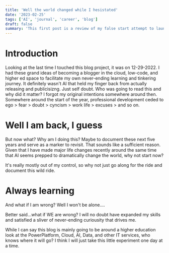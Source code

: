 ```yaml
---
title: 'Well the world changed while I hesistated'
date: '2023-02-25'
tags: ['AI', 'journal', 'career', 'blog']
draft: false
summary: 'This first post is a review of my false start attempt to launch a blog while concurrently learning NextJS, cloud, and other random tinkering.  WHere did I lose my way and have I found it now?  Maybe not. '
---
```


# Introduction

Looking at the last time I touched this blog project, it was on 12-29-2022. I had these grand ideas of becoming a blogger in the cloud, low-code, and higher ed space to facilitate my own never-ending learning and tinkering journey.
It definitely wasn't AI that held my finger back from actually releasing and publicisizng. Just self doubt. Who was going to read this and why did it matter? I forgot my original intentions somewhere around then. Somewhere around the
start of the year, professional development ceded to ego > fear > doubt > cyncism > work life > excuses > and so on.

# Well I am back, I guess

But now what? Why am I doing this? Maybe to document these next five years and serve as a marker to revisit. That sounds like a sufficient reason. Given that I have made major life changes recently around the same time that AI seems prepped to dramatically change the world, why not start now?

It's really mostly out of my control, so why not just go along for the ride and document this wild ride.

# Always learning

And what if I am wrong? Well I won't be alone....

Better said...what if WE are wrong? I will no doubt have expanded my skills and satisfied a sliver of never-ending curiousity that drives me.

While I can say this blog is mainly going to be around a higher education look at the PowerPlatform, Cloud, AI, Data, and other IT services, who knows where it will go? I think I will just take this little experiment one day at a time.
